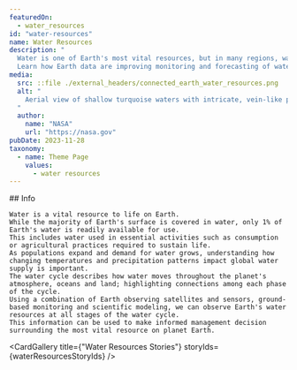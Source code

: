 ```yaml
---
featuredOn:
  - water_resources 
id: "water-resources"
name: Water Resources
description: "
  Water is one of Earth's most vital resources, but in many regions, water supplies are increasingly scarce.
  Learn how Earth data are improving monitoring and forecasting of water use, availability and water extremes."
media:
  src: ::file ./external_headers/connected_earth_water_resources.png
  alt: "
    Aerial view of shallow turquoise waters with intricate, vein-like patterns formed by the interaction of water currents and sand beneath the surface, creating a natural, abstract tapestry.
  "
  author:
    name: "NASA"
    url: "https://nasa.gov"
pubDate: 2023-11-28
taxonomy:
  - name: Theme Page
    values:
      - water resources
---
```




<Block type='wide'>
  <Prose>
    ## Info

    Water is a vital resource to life on Earth.
    While the majority of Earth's surface is covered in water, only 1% of Earth's water is readily available for use.
    This includes water used in essential activities such as consumption or agricultural practices required to sustain life.
    As populations expand and demand for water grows, understanding how changing temperatures and precipitation patterns impact global water supply is important.
    The water cycle describes how water moves throughout the planet's atmosphere, oceans and land; highlighting connections among each phase of the cycle.
    Using a combination of Earth observing satellites and sensors, ground-based monitoring and scientific modeling, we can observe Earth's water resources at all stages of the water cycle.
    This information can be used to make informed management decision surrounding the most vital resource on planet Earth.
  </Prose>
</Block>

<Block type='wide'>
  <Figure>
    <Carousel items={contentArray} />
  </Figure>
</Block>

<CardGallery title={"Water Resources Stories"} storyIds={waterResourcesStoryIds} />